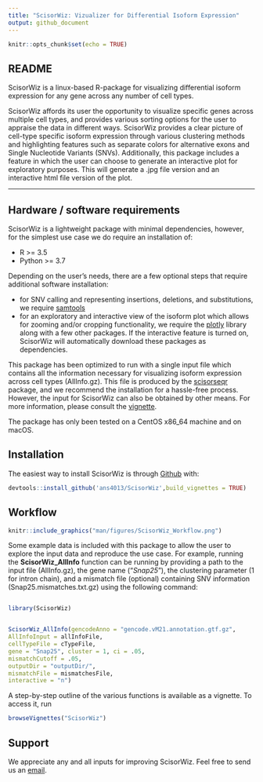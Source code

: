 ---
title: "ScisorWiz: Vizualizer for Differential Isoform Expression"
output: github_document
---

```{r setup, include=FALSE}
knitr::opts_chunk$set(echo = TRUE)
```

## README

ScisorWiz is a linux-based R-package for visualizing differential isoform expression for any gene across any number of cell types. 

ScisorWiz affords its user the opportunity to visualize specific genes across multiple cell types, and provides various sorting options for the user to appraise the data in different ways. ScisorWiz provides a clear picture of cell-type specific isoform expression through various clustering methods and highlighting features such as separate colors for alternative exons and Single Nucleotide Variants (SNVs). Additionally, this package includes a feature in which the user can choose to generate an interactive plot for exploratory purposes. This will generate a .jpg file version and an interactive html file version of the plot.

* * *

## Hardware / software requirements
ScisorWiz is a lightweight package with minimal dependencies, however, for the simplest use case we do require an installation of:

- R >= 3.5
- Python >= 3.7

Depending on the user's needs, there are a few optional steps that require additional software installation:

- for SNV calling and representing insertions, deletions, and substitutions, we require [samtools](https://github.com/samtools/samtools)
- for an exploratory and interactive view of the isoform plot which allows for zooming and/or cropping functionality, we require the [plotly](https://plotly.com/r/) library along with a few other packages. If the interactive feature is turned on, ScisorWiz will automatically download these packages as dependencies.

This package has been optimized to run with a single input file which contains all the information necessary for visualizing isoform expression across cell types (AllInfo.gz). This file is produced by the [scisorseqr](https://github.com/noush-joglekar/scisorseqr/) package, and we recommend the installation for a hassle-free process. However, the input for ScisorWiz can also be obtained by other means. For more information, please consult the [vignette](vignettes/ScisorWiz-vignette.pdf).

The package has only been tested on a CentOS x86_64 machine and on macOS.

## Installation

The easiest way to install ScisorWiz is through [Github](https://github.com) with:

``` r
devtools::install_github('ans4013/ScisorWiz',build_vignettes = TRUE)
```

## Workflow

``` {r prettyGraph, echo=FALSE, out.width = '100%'}
knitr::include_graphics("man/figures/ScisorWiz_Workflow.png")
```

Some example data is included with this package to allow the user to explore the input data and reproduce the use case. For example, running the **ScisorWiz_AllInfo** function can be running by providing a path to the input file (AllInfo.gz), the gene name ("*Snap25*"), the clustering parameter (1 for intron chain), and a mismatch file (optional) containing SNV information (Snap25.mismatches.txt.gz) using the following command:

``` r 

library(ScisorWiz)


ScisorWiz_AllInfo(gencodeAnno = "gencode.vM21.annotation.gtf.gz", 
AllInfoInput = allInfoFile,
cellTypeFile = cTypeFile, 
gene = "Snap25", cluster = 1, ci = .05,
mismatchCutoff = .05,
outputDir = "outputDir/",
mismatchFile = mismatchesFile,
interactive = "n")

```

A step-by-step outline of the various functions is available as a vignette. To access it, run

``` r 
browseVignettes("ScisorWiz")
```

## Support
We appreciate any and all inputs for improving ScisorWiz. Feel free to send us an [email](mailto:astein2050@gmail.com).
